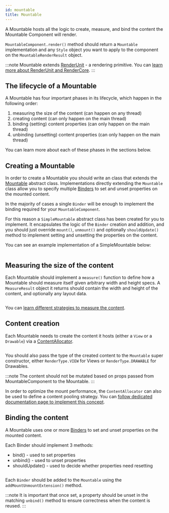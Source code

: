 ```yaml
---
id: mountable
title: Mountable
---
```


A Mountable hosts all the logic to create, measure, and bind the content the Mountable Component will render.

`MountableComponent.render()` method should return a `Mountable` implementation and any `Style` object you want to apply to the component on the `MountableRenderResult` object.

:::note
Mountable extends [RenderUnit](introduction-to-rendercore.mdx/#renderunit) - a rendering primitive. You can [learn more about RenderUnit and RenderCore](introduction-to-rendercore.mdx).
:::

## The lifecycle of a Mountable

A Mountable has four important phases in its lifecycle, which happen in the following order:

1. measuring the size of the content (can happen on any thread)
2. creating content (can only happen on the main thread)
3. binding (setting) content properties (can only happen on the main thread)
4. unbinding (unsetting) content properties (can only happen on the main thread)

You can learn more about each of these phases in the sections below.

## Creating a Mountable

In order to create a Mountable you should write an class that extends the [Mountable](pathname:///javadoc/com/facebook/rendercore/Mountable.html) abstract class. Implementations directly extending the `Mountable` class allow you to specify multiple [Binders](introduction-to-rendercore.mdx/#binder) to set and unset properties on the mounted content.

In the majority of cases a single `Binder` will be enough to implement the binding required for your `MountableComponent`.

For this reason a `SimpleMountable` abstract class has been created for you to implement. It encapsulates the logic of the `Binder` creation and addition, and you should just override `mount()`, `unmount()` and optionally `shouldUpdate()` method to implement setting and unsetting the properties on the content.

You can see an example implementation of a SimpleMountable below:

```kotlin file=sample/src/main/java/com/facebook/samples/litho/kotlin/mountables/SimpleImageViewComponent.kt start=start_simple_mountable_example end=end_simple_mountable_example
```

## Measuring the size of the content

Each Mountable should implement a `measure()` function to define how a Mountable should measure itself given arbitrary width and height specs. A `MeasureResult` object it returns should contain the width and height of the content, and optionally any layout data.

```kotlin file=sample/src/main/java/com/facebook/samples/litho/kotlin/mountables/bindto/ImageViewComponent.kt start=measure_example_start end=measure_example_end
```

You can [learn different strategies to measure the content](mountable-measuring.mdx).

## Content creation

Each Mountable needs to create the content it hosts (either a `View` or a `Drawable`) via a [ContentAllocator](introduction-to-rendercore.mdx/#contentallocator).

```kotlin file=sample/src/main/java/com/facebook/samples/litho/kotlin/mountables/bindto/ImageViewComponent.kt start=create_content_example_start end=create_content_example_end
```

You should also pass the type of the created content to the `Mountable` super constructor, either `RenderType.VIEW` for Views or `RenderType.DRAWABLE` for Drawables.

:::note
The content should not be mutated based on props passed from MountableComponent to the Mountable.
:::

In order to optimize the mount performance, the `ContentAllocator` can also be used to define a content pooling strategy. You can [follow dedicated documentation page to implement this concept](mountable.mdx).

## Binding the content

A Mountable uses one or more [Binders](introduction-to-rendercore.mdx/#binder) to set and unset properties on the mounted content.

Each Binder should implement 3 methods:
- bind() - used to set properties
- unbind() - used to unset properties
- shouldUpdate() - used to decide whether properties need resetting

```kotlin file=sample/src/main/java/com/facebook/samples/litho/kotlin/mountables/bindto/ImageViewComponent.kt start=mount_unmount_example_start end=mount_unmount_example_end
```

Each `Binder` should be added to the `Mountable` using the `addMountUnmountExtension()` method.

:::note
It is important that once set, a property should be unset in the matching `unbind()` method to ensure correctness when the content is reused.
:::
